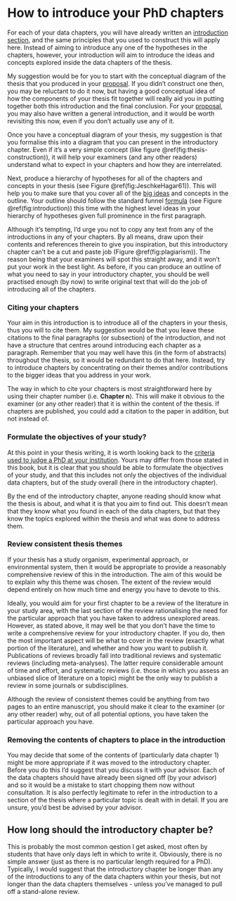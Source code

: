 # How to introduce your PhD chapters {#PhDintro}


For each of your data chapters, you will have already written an [introduction section](#introduction), and the same principles that you used to construct this will apply here. Instead of aiming to introduce any one of the hypotheses in the chapters, however, your introduction will aim to introduce the ideas and concepts explored inside the data chapters of the thesis. 

My suggestion would be for you to start with the conceptual diagram of the thesis that you produced in your [proposal](#proposal). If you didn't construct one then, you may be reluctant to do it now, but having a good conceptual idea of how the components of your thesis fit together will really aid you in putting together both this introduction and the final conclusion. For your [proposal](#proposal), you may also have written a general introduction, and it would be worth revisiting this now, even if you don't actually use any of it. 

Once you have a conceptual diagram of your thesis, my suggestion is that you formalise this into a diagram that you can present in the introductory chapter. Even if it's a very simple concept (like figure \@ref(fig:thesis-construction)), it will help your examiners (and any other readers) understand what to expect in your chapters and how they are interrelated. 

Next, produce a hierarchy of hypotheses for all of the chapters and concepts in your thesis (see Figure \@ref(fig:JeschkeHagar61)). This will help you to make sure that you cover all of the [big ideas](#bigidea) and concepts in the outline. Your outline should follow the standard funnel [formula](#formula) (see Figure \@ref(fig:introduction)) this time with the highest level ideas in your hierarchy of hypotheses given full prominence in the first paragraph. 

Although it's tempting, I'd urge you not to copy any text from any of the introductions in any of your chapters. By all means, draw upon their contents and references therein to give you inspiration, but this introductory chapter can't be a cut and paste job (Figure \@ref(fig:plagiarism)). The reason being that your examiners will spot this straight away, and it won't put your work in the best light. As before, if you can produce an outline of what you need to say in your introductory chapter, you should be well practised enough (by now) to write original text that will do the job of introducing all of the chapters.

### Citing your chapters

Your aim in this introduction is to introduce all of the chapters in your thesis, thus you will to cite them. My suggestion would be that you leave these citations to the final paragraphs (or subsection) of the introduction, and not have a structure that centres around introducing each chapter as a paragraph. Remember that you may well have this (in the form of abstracts) throughout the thesis, so it would be redundant to do that here. Instead, try to introduce chapters by concentrating on their themes and/or contributions to the bigger ideas that you address in your work. 

The way in which to cite your chapters is most straightforward here by using their chapter number (i.e. **Chapter n**). This will make it obvious to the examiner (or any other reader) that it is within the content of the thesis. If chapters are published, you could add a citation to the paper in addition, but not instead of.

### Formulate the objectives of your study?

At this point in your thesis writing, it is worth looking back to the [criteria used to judge a PhD at your institution](beforeyoustart.html). Yours may differ from those stated in this book, but it is clear that you should be able to formulate the objectives of your study, and that this includes not only the objectives of the individual data chapters, but of the study overall (here in the introductory chapter). 

By the end of the introductory chapter, anyone reading should know what the thesis is about, and what it is that you aim to find out. This doesn't mean that they know what you found in each of the data chapters, but that they know the topics explored within the thesis and what was done to address them. 


### Review consistent thesis themes

If your thesis has a study organism, experimental approach, or environmental system, then it would be appropriate to provide a reasonably comprehensive review of this in the introduction. The aim of this would be to explain why this theme was chosen. The extent of the review would depend entirely on how much time and energy you have to devote to this. 

Ideally, you would aim for your first chapter to be a review of the literature in your study area, with the last section of the review rationalising the need for the particular approach that you have taken to address unexplored areas. However, as stated above, it may well be that you don't have the time to write a comprehensive review for your introductory chapter. If you do, then the most important aspect will be what to cover in the review (exactly what portion of the literature), and whether and how you want to publish it. Publications of reviews broadly fall into traditional reviews and systematic reviews (including meta-analyses). The latter require considerable amount of time and effort, and systematic reviews (i.e. those in which you assess an unbiased slice of literature on a topic) might be the only way to publish a review in some journals or subdisciplines.

Although the review of consistent themes could be anything from two pages to an entire manuscript, you should make it clear to the examiner (or any other reader) why, out of all potential options, you have taken the particular approach you have. 

### Removing the contents of chapters to place in the introduction

You may decide that some of the contents of (particularly data chapter 1) might be more appropriate if it was moved to the introductory chapter. Before you do this I'd suggest that you discuss it with your advisor. Each of the data chapters should have already been signed off (by your advisor) and so it would be a mistake to start chopping them now without consultation. It is also perfectly legitimate to refer in the introduction to a section of the thesis where a particular topic is dealt with in detail. If you are unsure, you'd best be advised by your advisor.

## How long should the introductory chapter be?

This is probably the most common qestion I get asked, most often by students that have only days left in which to write it. Obviously, there is no simple answer (just as there is no particular length required for a PhD). Typically, I would suggest that the introductory chapter be longer than any of the introductions to any of the data chapters within your thesis, but not longer than the data chapters themselves - unless you've managed to pull off a stand-alone review.
